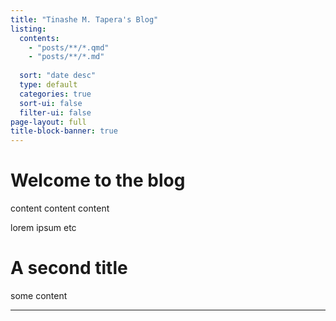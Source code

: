 ```yaml
---
title: "Tinashe M. Tapera's Blog"
listing:
  contents: 
    - "posts/**/*.qmd"
    - "posts/**/*.md"
  
  sort: "date desc"
  type: default
  categories: true
  sort-ui: false
  filter-ui: false
page-layout: full
title-block-banner: true
---
```


# Welcome to the blog

content content content

lorem ipsum etc

# A second title

some content

----------------



